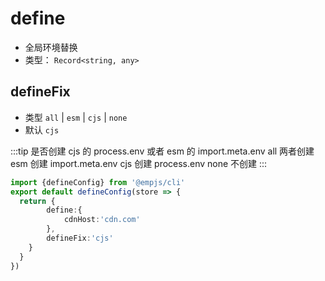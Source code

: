 # define
+ 全局环境替换
+ 类型： `Record<string, any>`

## defineFix
+ 类型 `all` | `esm` | `cjs` | `none`
+ 默认 `cjs`

:::tip 
是否创建 cjs 的 process.env 或者 esm 的 import.meta.env
all 两者创建
esm 创建 import.meta.env
cjs 创建 process.env
none 不创建
:::

```ts title="emp-config.js"
import {defineConfig} from '@empjs/cli'
export default defineConfig(store => {
  return {
        define:{
            cdnHost:'cdn.com'
        },
        defineFix:'cjs'
    }
  }
})
```
